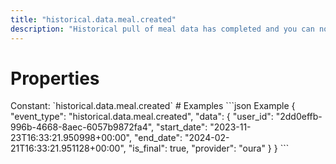 ```yaml
---
title: "historical.data.meal.created"
description: "Historical pull of meal data has completed and you can now pull data for this resource."
---
```

# Properties
<ResponseField name="event_type" type="const string" required="true">
Constant: `historical.data.meal.created`
</ResponseField>
<ResponseField name="data" type="HistoricalDataCreated" required="true">
<Expandable title="HistoricalDataCreated" defaultOpen="true">
<ResponseField name="user_id" type="string" required="true">
</ResponseField>
<ResponseField name="start_date" type="string" required="true">
</ResponseField>
<ResponseField name="end_date" type="string" required="true">
</ResponseField>
<ResponseField name="is_final" type="boolean" required="true">
</ResponseField>
<ResponseField name="provider" type="string" required="true">
</ResponseField>
</Expandable>
</ResponseField>
# Examples
<CodeGroup>
```json Example
{
  "event_type": "historical.data.meal.created",
  "data": {
    "user_id": "2dd0effb-996b-4668-8aec-6057b9872fa4",
    "start_date": "2023-11-23T16:33:21.950998+00:00",
    "end_date": "2024-02-21T16:33:21.951128+00:00",
    "is_final": true,
    "provider": "oura"
  }
}
```
</CodeGroup>
